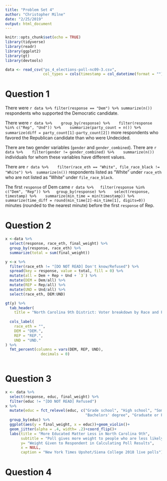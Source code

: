 ```yaml
---
title: "Problem Set 4"
author: "Christopher Milne"
date: "2/25/2019"
output: html_document
---
```


```r
knitr::opts_chunk$set(echo = TRUE)
library(tidyverse)
library(readr)
library(ggplot2)
library(gt)
library(devtools)

data <- read_csv("ps_4_elections-poll-nc09-3.csv", 
                 col_types = cols(timestamp = col_datetime(format = "")))
```
# Question 1
There were `r data %>% filter(response == "Dem") %>% summarize(n())` respondents who supported the Democratic candidate.

There were `r data %>% 
  group_by(response) %>% 
  filter(response %in% c("Rep", "Und")) %>% 
  summarize(party_count = n()) %>% 
  summarize(diff = party_count[1]-party_count[2])` more respondents who favored the Republican candidate than who were Undecided.

There are two gender variables (`gender` and `gender_combined`). There are `r data %>% 
  filter(gender != gender_combined) %>% 
  summarize(n())` individuals for whom these variables have different values.

There are `r data %>% 
  filter(race_eth == "White", file_race_black != "White") %>% 
summarize(n())` respondents listed as “White” under `race_eth` who are not listed as “White” under `file_race_black`.

The first `response` of Dem came `r data %>%
  filter(response %in% c("Dem", "Rep")) %>%
  group_by(response) %>% 
  select(response, timestamp) %>% 
  summarize(min_time = min(timestamp)) %>% 
  summarize(time_diff = round(min_time[2]-min_time[1], digits=0))` minutes (rounded to the nearest minute) before the first `response` of Rep.



# Question 2
```r
x <-data %>% 
  select(response, race_eth, final_weight) %>% 
  group_by(response, race_eth) %>%
  summarize(total = sum(final_weight)) 

y <-x %>% 
  filter(race_eth != "[DO NOT READ] Don't know/Refused") %>% 
  spread(key = response, value = total, fill = 0) %>%  
  mutate(all = Dem + Rep + Und + `3`) %>% 
  mutate(DEM = Dem/all) %>% 
  mutate(REP = Rep/all) %>% 
  mutate(UND = Und/all) %>% 
  select(race_eth, DEM:UND)

gt(y) %>% 
  tab_header(
    title = "North Carolina 9th District: Voter breakdown by Race and Party") %>% 
  
  cols_label(
    race_eth = "",
    DEM = "DEM.",
    REP = "REP.",
    UND = "UND."
) %>% 
  fmt_percent(columns = vars(DEM, REP, UND),
                decimals = 0)
  
```

# Question 3
```r
x <- data %>% 
  select(response, educ, final_weight) %>% 
  filter(educ != "[DO NOT READ] Refused")
x %>% 
  mutate(educ = fct_relevel(educ, c("Grade school", "High school", "Some college or trade school",
                                    "Bachelors' degree", "Graduate or Professional Degree"))) %>% 
  group_by(educ) %>% 
  ggplot(aes(y = final_weight, x = educ))+geom_violin()+
  geom_jitter(alpha = .4, width= .2)+coord_flip()+
  labs(title = "More Educated Matter Less in North Carolina 9th",
       subtitle = "Poll gives more weight to people who are less likely to participate in polls",
       y= "Weight Given to Respondent in Calculating Poll Results",
       x = NULL,
       caption = "New York Times Upshot/Siena College 2018 live polls")
```

# Question 4
